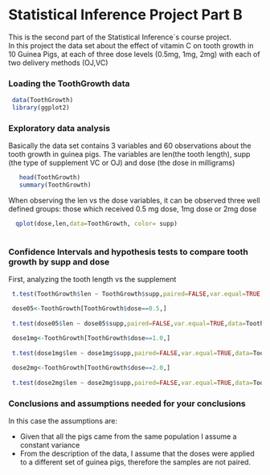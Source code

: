Statistical Inference Project Part B
========================================================

This is the second part of the Statistical Inference´s course project.  
In this project the data set about the effect of vitamin C on tooth growth in 10
Guinea Pigs, at each of three dose levels (0.5mg, 1mg, 2mg) with each of two
delivery methods (OJ,VC)

### Loading the ToothGrowth data
```r
 
 data(ToothGrowth)
 library(ggplot2)
```
### Exploratory data analysis

Basically the data set contains 3 variables and 60 observations about the tooth growth in guinea pigs.
The variables are  len(the tooth length), supp  (the type of supplement VC or OJ) and dose (the dose in milligrams)

```r

   head(ToothGrowth)
   summary(ToothGrowth)
```
When observing the len vs the dose variables, it can be observed three well defined groups: 
those which received 0.5 mg dose, 1mg dose or 2mg dose
```r
  qplot(dose,len,data=ToothGrowth, color= supp)
 
```

### Confidence Intervals and hypothesis tests to compare tooth growth by supp and dose

First, analyzing the tooth length vs the supplement 
```r
 t.test(ToothGrowth$len ~ ToothGrowth$supp,paired=FALSE,var.equal=TRUE,data=ToothGrowth,conf.level=0.95)

```

```r
 
 dose05<-ToothGrowth[ToothGrowth$dose==0.5,]
 
 t.test(dose05$len ~ dose05$supp,paired=FALSE,var.equal=TRUE,data=ToothGrowth)
 
 dose1mg<-ToothGrowth[ToothGrowth$dose==1.0,]
 
 t.test(dose1mg$len ~ dose1mg$supp,paired=FALSE,var.equal=TRUE,data=ToothGrowth)

 dose2mg<-ToothGrowth[ToothGrowth$dose==2.0,]
 
 t.test(dose2mg$len ~ dose2mg$supp,paired=FALSE,var.equal=TRUE,data=ToothGrowth)
```
 

 
### Conclusions and assumptions needed for your conclusions
 
 In this case the assumptions are:
  
  - Given that all the pigs came from the same population I assume a constant variance
  - From the description of the data, I assume that the doses were applied to a different
    set of guinea pigs, therefore the samples are not paired.
